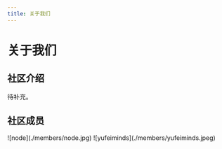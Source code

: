 ```yaml
---
title: 关于我们
---
```



# 关于我们

## 社区介绍

待补充。

## 社区成员

<Members>
    <Member 
        name="杨振涛"
        role="创办者"
        github="node"
    >
        ![node](./members/node.jpg)
    </Member>
    <Member 
        name="李宇飞"
        role="社区基础设施"
        github="yufeiminds"
    >
        ![yufeiminds](./members/yufeiminds.jpeg)
    </Member>
</Members>
